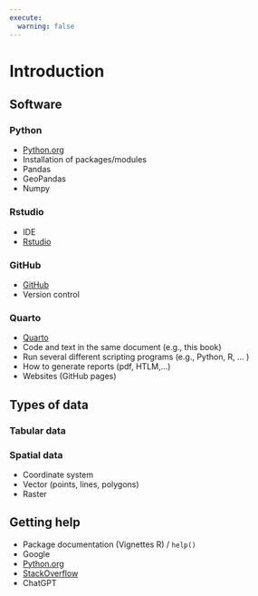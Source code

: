 ```yaml
---
execute:
  warning: false
---
```


# Introduction  {.unnumbered}

## Software

### Python

  - [Python.org](https://www.python.org/)
  - Installation of packages/modules
  - Pandas
  - GeoPandas
  - Numpy

### Rstudio 

  - IDE
  - [Rstudio](https://posit.co/download/rstudio-desktop/)

### GitHub

  - [GitHub](https://github.com/)
  - Version control
  
### Quarto

  - [Quarto](https://quarto.org/)
  - Code and text in the same document (e.g., this book)
  - Run several different scripting programs (e.g., Python, R, ... )
  - How to generate reports (pdf, HTLM,...)
  - Websites (GitHub pages)


## Types of data

### Tabular data

### Spatial data
  
  - Coordinate system
  - Vector (points, lines, polygons) 
  - Raster

## Getting help 

  - Package documentation (Vignettes R) / `help()`
  - Google
  - [Python.org](https://www.python.org/)
  - [StackOverflow](https://stackoverflow.com/)
  - ChatGPT






